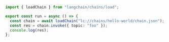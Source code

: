 ```typescript
import { loadChain } from "langchain/chains/load";

export const run = async () => {
  const chain = await loadChain("lc://chains/hello-world/chain.json");
  const res = chain.invoke({ topic: "foo" });
  console.log(res);
};
```
